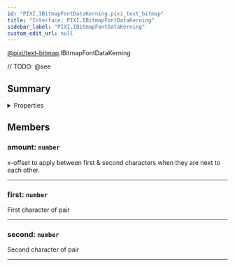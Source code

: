 ```yaml
---
id: "PIXI.IBitmapFontDataKerning.pixi_text_bitmap"
title: "Interface: PIXI.IBitmapFontDataKerning"
sidebar_label: "PIXI.IBitmapFontDataKerning"
custom_edit_url: null
---
```


[@pixi/text-bitmap](../modules/pixi_text_bitmap).IBitmapFontDataKerning






// TODO: @see

        

## Summary

<details><summary>Properties</summary>
<p>

| Name   | Type                | Description                                                                           |
| ------ | ------------------- | ------------------------------------------------------------------------------------- |
| amount | <code>number</code> | x-offset to apply between first & second characters when they are next to each other. |
| first  | <code>number</code> | First character of pair                                                               |
| second | <code>number</code> | Second character of pair                                                              |

</p>
</details>
    




## Members
<article>

### amount: <span><code>number</code></span>
x-offset to apply between first & second characters when they are next to each other.

</article>


---------------------------------------

<article>

### first: <span><code>number</code></span>
First character of pair

</article>


---------------------------------------

<article>

### second: <span><code>number</code></span>
Second character of pair

</article>


---------------------------------------



  